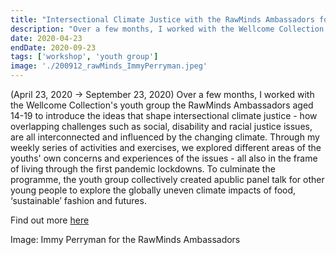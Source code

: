 ```yaml
---
title: "Intersectional Climate Justice with the RawMinds Ambassadors for Wellcome Collection"
description: "Over a few months, I worked with the Wellcome Collection's youth group the RawMinds Ambassadors aged 14-19  to introduce the ideas that shape intersectional climate justice - how overlapping challenges such as social, disability and racial justice issues, are all interconnected and influenced by the changing climate. Through my weekly series of activities and exercises, we explored different areas of the youths' own concerns and experiences of the issues - all also in the frame of living through the first pandemic lockdowns. To culminate the programme, the youth group collectively created apublic panel talk for other young people to explore the globally uneven climate impacts of food, ‘sustainable’ fashion and futures.(April 23, 2020 → September 23, 2020)"
date: 2020-04-23
endDate: 2020-09-23
tags: ['workshop', 'youth group']
image: './200912_rawMinds_ImmyPerryman.jpeg'
---
```


(April 23, 2020 → September 23, 2020) Over a few months, I worked with the Wellcome Collection's youth group the RawMinds Ambassadors aged 14-19 to introduce the ideas that shape intersectional climate justice - how overlapping challenges such as social, disability and racial justice issues, are all interconnected and influenced by the changing climate. Through my weekly series of activities and exercises, we explored different areas of the youths' own concerns and experiences of the issues - all also in the frame of living through the first pandemic lockdowns. To culminate the programme, the youth group collectively created apublic panel talk for other young people to explore the globally uneven climate impacts of food, ‘sustainable’ fashion and futures.

Find out more [here](https://wellcomecollection.org/events/changing-our-planet--changing-our-minds)

Image: Immy Perryman for the RawMinds Ambassadors